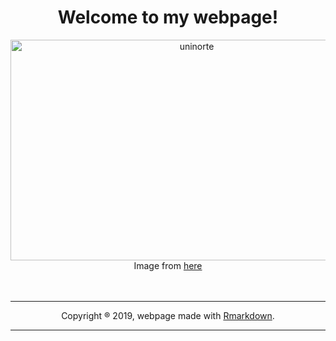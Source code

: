 <center>
# Welcome to my webpage!
<center>

<center>
<img src="images/carnaval.jpeg" alt="uninorte" width="580" height="353">
<br>
Image from [here](https://laarenosa.com/carnaval-de-barranquilla-2020/)
<br><br><br>
<hr>
Copyright ® 2019, webpage made with [Rmarkdown](https://rmarkdown.rstudio.com/).
<hr>
</center>
